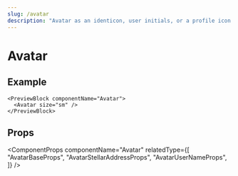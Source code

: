```yaml
---
slug: /avatar
description: "Avatar as an identicon, user initials, or a profile icon."
---
```


# Avatar

<ComponentDescription componentName="Avatar" />

## Example

```tsx live
<PreviewBlock componentName="Avatar">
  <Avatar size="sm" />
</PreviewBlock>
```

## Props

<ComponentProps
  componentName="Avatar"
  relatedType={[
    "AvatarBaseProps",
    "AvatarStellarAddressProps",
    "AvatarUserNameProps",
  ]}
/>
